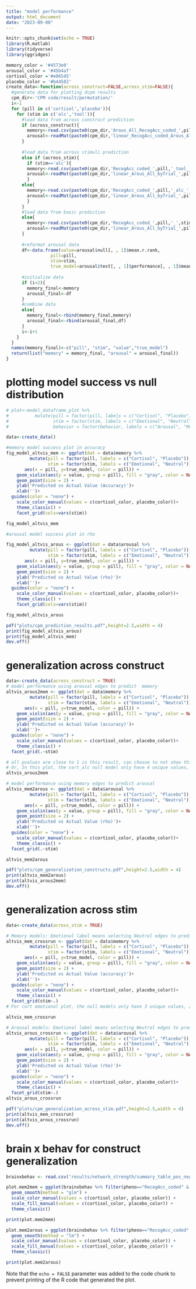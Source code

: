 ```yaml
---
title: "model performance"
output: html_document
date: "2023-09-08"
---
```


```r
knitr::opts_chunk$set(echo = TRUE)
library(R.matlab)
library(tidyverse)
library(ggridges)

```

```r

memory_color = '#4573e0'
arousal_color = '#45b4af'
cortisol_color ='#e06545'
placebo_color = '#b44582' 
create_data<-function(across_construct=FALSE,across_stim=FALSE){
  #generate data for plotting dcpm results
  cpm_dir<-'CPM code/result/permutation/'
  i<-1
  for (pill in c('cortisol','placebo')){
    for (stim in c('alc','tool')){
      #load data from across construct prediction
      if (across_construct){
        memory<-read.csv(paste0(cpm_dir,'Arous_All_RecogAcc_coded_',pill,'_',stim,'_permutation_acc.csv')) 
        arousal<-readMat(paste0(cpm_dir,'linear_RecogAcc_coded_Arous_All_byTrial_',pill,'_',stim,'_p0.01.mat')) 
      }
      
      #load data from across stimuli prediction
      else if (across_stim){
        if (stim=='alc'){
        memory<-read.csv(paste0(cpm_dir,'RecogAcc_coded_',pill,'_tool_',stim,'_permutation_acc.csv'))
        arousal<-readMat(paste0(cpm_dir,'linear_Arous_All_byTrial_',pill,'_tool_',stim,'_p0.01.mat')) 
        }
      else{
        memory<-read.csv(paste0(cpm_dir,'RecogAcc_coded_',pill,'_alc_',stim,'_permutation_acc.csv'))
        arousal<-readMat(paste0(cpm_dir,'linear_Arous_All_byTrial_',pill,'_alc_',stim,'_p0.01.mat')) 
        }
      }
      #load data from basic prediction
      else{
        memory<-read.csv(paste0(cpm_dir,'RecogAcc_coded_',pill,'_',stim,'_permutation_acc.csv')) 
        arousal<-readMat(paste0(cpm_dir,'linear_Arous_All_byTrial_',pill,'_',stim,'_p0.01.mat')) 
      }
      
      #reformat arousal data
      df<-data.frame(value=arousal$null[, , 1]$mean.r.rank,
                 pill=pill,
                 stim=stim,
                 true_model=arousal$test[, , 1]$performance[, , 1]$mean[, , 1]$r.rank[1])
      
      #initialize data
      if (i<2){
        memory_final<-memory
        arousal_final<-df
      }
      #combine data
      else{
        memory_final<-rbind(memory_final,memory)
        arousal_final<-rbind(arousal_final,df)
      }
      i<-i+1
    }
  }
  names(memory_final)<-c("pill", "stim", "value","true_model")
  return(list("memory" = memory_final, "arousal" = arousal_final))
}
```

# plotting model success vs null distribution
```r
# plot<-model_dataframe_plot %>% 
#          mutate(pill = factor(pill, labels = c("Cortisol", "Placebo")),
#                 stim = factor(stim, labels = c("Emotional", "Neutral")),
#                 behavior = factor(behavior, labels = c("Arousal", "Memory")))

data<-create_data()

#memory model success plot in accuracy
fig_model_altvis_mem <- ggplot(dat = data$memory %>% 
         mutate(pill = factor(pill, labels = c("Cortisol", "Placebo")),
                stim = factor(stim, labels = c("Emotional", "Neutral"))), 
       aes(x = pill, y=true_model, color = pill)) + 
    geom_violin(aes(y = value, group = pill), fill = "gray", color = NA, alpha = .4) +
    geom_point(size = 2) +
    ylab('Predicted vs Actual Value (Accuracy)')+
    xlab('')+
  guides(color = "none") +
    scale_color_manual(values = c(cortisol_color, placebo_color))+
    theme_classic() +
    facet_grid(cols=vars(stim))

fig_model_altvis_mem

#arousal model success plot in rho

fig_model_altvis_arous <- ggplot(dat = data$arousal %>% 
         mutate(pill = factor(pill, labels = c("Cortisol", "Placebo")),
                stim = factor(stim, labels = c("Emotional", "Neutral"))), 
       aes(x = pill, y=true_model, color = pill)) + 
    geom_violin(aes(y = value, group = pill), fill = "gray", color = NA, alpha = .4) +
    geom_point(size = 2) +
    ylab('Predicted vs Actual Value (rho)')+
    xlab('')+
  guides(color = "none") +
    scale_color_manual(values = c(cortisol_color, placebo_color))+
    theme_classic() +
    facet_grid(cols=vars(stim))

fig_model_altvis_arous

pdf("plots/cpm_prediction_results.pdf",height=2.5,width = 4)
print(fig_model_altvis_arous)
print(fig_model_altvis_mem)
dev.off()
```

# generalization across construct
```r
data<-create_data(across_construct = TRUE)
# model performance using arousal edges to predict  memory
altvis_arous2mem <- ggplot(dat = data$memory %>% 
         mutate(pill = factor(pill, labels = c("Cortisol", "Placebo")),
                stim = factor(stim, labels = c("Emotional", "Neutral"))), 
       aes(x = pill, y=true_model, color = pill)) + 
    geom_violin(aes(y = value, group = pill), fill = "gray", color = NA, alpha = .4) +
    geom_point(size = 2) +
    ylab('Predicted vs Actual Value (accuracy)')+
    xlab('')+
  guides(color = "none") +
    scale_color_manual(values = c(cortisol_color, placebo_color))+
    theme_classic() +
  facet_grid(.~stim)

# all pvalues are close to 1 in this result, can choose to not show this plot directly.
# Or, In this plot, the cort_alc null model only have 4 unique values, [0.6476378 0.6466535 0.6446850 0.6456693], and mostly0.6476378, so we can just add a grey line around 0.647, above the true model; for cort_tool, null model only has 1 value at 0.6499033, can also add a line.
altvis_arous2mem

# model performance using memory edges to predict arousal
altvis_mem2arous <- ggplot(dat = data$arousal %>% 
         mutate(pill = factor(pill, labels = c("Cortisol", "Placebo")),
                stim = factor(stim, labels = c("Emotional", "Neutral"))), 
       aes(x = pill, y=true_model, color = pill)) + 
    geom_violin(aes(y = value, group = pill), fill = "gray", color = NA, alpha = .4) +
    geom_point(size = 2) +
    ylab('Predicted vs Actual Value (rho)')+
    xlab('')+
  guides(color = "none") +
    scale_color_manual(values = c(cortisol_color, placebo_color))+
    theme_classic() +
  facet_grid(.~stim)

altvis_mem2arous

pdf("plots/cpm_generalization_constructs.pdf",height=2.5,width = 4)
print(altvis_mem2arous)
print(altvis_arous2mem)
dev.off()
```

# generalization across stim
```r

data<-create_data(across_stim = TRUE)

# Memory models: Emotional label means selecting Neutral edges to predict emotional run 
altvis_mem_crossrun <- ggplot(dat = data$memory %>% 
         mutate(pill = factor(pill, labels = c("Cortisol", "Placebo")),
                stim = factor(stim, labels = c("Emotional", "Neutral"))), 
       aes(x = pill, y=true_model, color = pill)) + 
    geom_violin(aes(y = value, group = pill), fill = "gray", color = NA, alpha = .4) +
    geom_point(size = 2) +
    ylab('Predicted vs Actual Value (accuracy)')+
    xlab('')+
  guides(color = "none") +
    scale_color_manual(values = c(cortisol_color, placebo_color))+
    theme_classic() +
  facet_grid(stim~.)
# For cort emotional plot, the null models only have 3 unique values, [0.6476378 0.6486220 0.6466535], can draw a line around 0.647.

altvis_mem_crossrun

# Arousal models: Emotional label means selecting Neutral edges to predict emotional run 
altvis_arous_crossrun <- ggplot(dat = data$arousal %>% 
         mutate(pill = factor(pill, labels = c("Cortisol", "Placebo")),
                stim = factor(stim, labels = c("Emotional", "Neutral"))), 
       aes(x = pill, y=true_model, color = pill)) + 
    geom_violin(aes(y = value, group = pill), fill = "gray", color = NA, alpha = .4) +
    geom_point(size = 2) +
    ylab('Predicted vs Actual Value (rho)')+
    xlab('')+
  guides(color = "none") +
    scale_color_manual(values = c(cortisol_color, placebo_color))+
    theme_classic() +
  facet_grid(stim~.)
altvis_arous_crossrun

pdf("plots/cpm_generalization_across_stim.pdf",height=2.5,width = 4)
print(altvis_mem_crossrun)
print(altvis_arous_crossrun)
dev.off()
```

# brain x behav for construct generalization
```r

brainxbehav <- read.csv('results/network_strength/summary_table_pos_neg_sep_byTrial_behaviorFilled.csv')

plot.mem2mem = ggplot(brainxbehav %>% filter(pheno=="RecogAcc_coded" & Stim=="alc"), aes(x = conn_diff, y = RecogAcc_coded, color = Pill, fill= Pill)) + 
  geom_smooth(method = "glm") + 
  scale_color_manual(values = c(cortisol_color, placebo_color)) +
  scale_fill_manual(values = c(cortisol_color, placebo_color)) +
  theme_classic()

print(plot.mem2mem)

plot.mem2arous = ggplot(brainxbehav %>% filter(pheno=="RecogAcc_coded" & Stim=="alc"), aes(x = conn_diff, y = Arous_All, color = Pill, fill= Pill)) + 
  geom_smooth(method = "lm") + 
  scale_color_manual(values = c(cortisol_color, placebo_color)) +
  scale_fill_manual(values = c(cortisol_color, placebo_color)) +
  theme_classic() 

print(plot.mem2arous)

```








Note that the `echo = FALSE` parameter was added to the code chunk to prevent printing of the R code that generated the plot.
